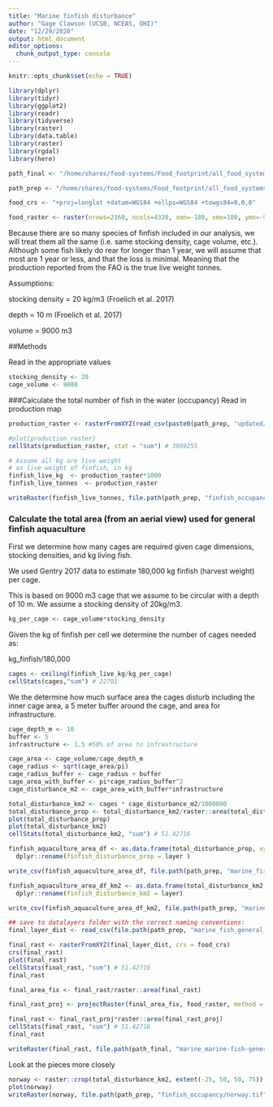 ```yaml
---
title: "Marine finfish disturbance"
author: "Gage Clawson (UCSB, NCEAS, OHI)"
date: "12/29/2020"
output: html_document
editor_options: 
  chunk_output_type: console
---
```


```r
knitr::opts_chunk$set(echo = TRUE)
```

```r
library(dplyr)
library(tidyr)
library(ggplot2)
library(readr)
library(tidyverse)
library(raster)
library(data.table)
library(raster)
library(rgdal)
library(here)

path_final <- "/home/shares/food-systems/Food_footprint/all_food_systems/datalayers"

path_prep <- "/home/shares/food-systems/Food_footprint/all_food_systems/dataprep/aquaculture/marine/marine_fish_general/"

food_crs <- "+proj=longlat +datum=WGS84 +ellps=WGS84 +towgs84=0,0,0"

food_raster <- raster(nrows=2160, ncols=4320, xmn=-180, xmx=180, ymn=-90, ymx=90)

```

Because there are so many species of finfish included in our analysis, we will treat them all the same (i.e. same stocking density, cage volume, etc.). Although some fish likely do rear for longer than 1 year, we will assume that most are 1 year or less, and that the loss is minimal. Meaning that the production reported from the FAO is the true live weight tonnes. 


Assumptions: 

stocking density = 20 kg/m3 (Froelich et al. 2017)

depth = 10 m (Froelich et al. 2017)

volume = 9000 m3

##Methods

Read in the appropriate values 
```r


stocking_density <- 20
cage_volume <- 9000
```

###Calculate the total number of fish in the water (occupancy)
Read in production map

```r
production_raster <- rasterFromXYZ(read_csv(paste0(path_prep, "updated/marine_fish_general_farm_updated.csv")), crs = food_crs) 

#plot(production_raster)
cellStats(production_raster, stat = "sum") # 3909255

```

```r
# Assume all kg are live weight 
# as live weight of finfish, in kg
finfish_live_kg  <- production_raster*1000
finfish_live_tonnes  <- production_raster

writeRaster(finfish_live_tonnes, file.path(path_prep, "finfish_occupancy/finfish_live_tonnes.tif"), format = "GTiff", overwrite = TRUE)
```


### Calculate the total area (from an aerial view) used for general finfish aquaculture

First we determine how many cages are required given cage dimensions, stocking densities, and kg living fish. 

We used Gentry 2017 data to estimate 180,000 kg finfish (harvest weight) per cage.

This is based on 9000 m3 cage that we assume to be circular with a depth of 10 m.  We assume a stocking density of 20kg/m3.

```r

kg_per_cage <- cage_volume*stocking_density

```

Given the kg of finfish per cell we determine the number of cages needed as:

kg_finfish/180,000

```r

cages <- ceiling(finfish_live_kg/kg_per_cage)
cellStats(cages,"sum") # 22701

```

We the determine how much surface area the cages disturb including the inner cage area, a 5 meter buffer around the cage, and area for infrastructure.

```r
cage_depth_m <- 10
buffer <- 5
infrastructure <- 1.5 #50% of area to infrastructure

cage_area <- cage_volume/cage_depth_m
cage_radius <- sqrt(cage_area/pi)
cage_radius_buffer <- cage_radius + buffer
cage_area_with_buffer <- pi*cage_radius_buffer^2
cage_disturbance_m2 <- cage_area_with_buffer*infrastructure

total_disturbance_km2 <- cages * cage_disturbance_m2/1000000
total_disturbance_prop <- total_disturbance_km2/raster::area(total_disturbance_km2)
plot(total_disturbance_prop)
plot(total_disturbance_km2)
cellStats(total_disturbance_km2, "sum") # 51.42716

finfish_aquaculture_area_df <- as.data.frame(total_disturbance_prop, xy=TRUE) %>% 
  dplyr::rename(finfish_disturbance_prop = layer )

write_csv(finfish_aquaculture_area_df, file.path(path_prep, "marine_fish_general_disturbance_prop.csv"))

finfish_aquaculture_area_df_km2 <- as.data.frame(total_disturbance_km2, xy=TRUE) %>% 
  dplyr::rename(finfish_disturbance_km2 = layer)

write_csv(finfish_aquaculture_area_df_km2, file.path(path_prep, "marine_fish_general_disturbance_km2.csv"))

## save to datalayers folder with the correct naming conventions: 
final_layer_dist <- read_csv(file.path(path_prep, "marine_fish_general_disturbance_km2.csv"))

final_rast <- rasterFromXYZ(final_layer_dist, crs = food_crs)
crs(final_rast)
plot(final_rast)
cellStats(final_rast, "sum") # 51.42716
final_rast

final_area_fix <- final_rast/raster::area(final_rast)

final_rast_proj <- projectRaster(final_area_fix, food_raster, method = "ngb")

final_rast <- final_rast_proj*raster::area(final_rast_proj)
cellStats(final_rast, "sum") # 51.42716
final_rast

writeRaster(final_rast, file.path(path_final, "marine_marine-fish-general_aquaculture_meat_disturbance.tif"), overwrite = TRUE)
```


Look at the pieces more closely
```r
norway <- raster::crop(total_disturbance_km2, extent(-25, 50, 50, 75))
plot(norway)
writeRaster(norway, file.path(path_prep, "finfish_occupancy/norway.tif"), overwrite=TRUE)

```


